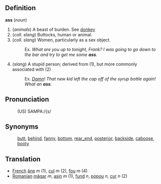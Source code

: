 ==Definition==

'''ass''' (''noun'')
# (''animals'') A beast of burden. See [[donkey]]
# (''coll. slang'') Buttocks, human or animal.
# (''coll. slang'') Women, particularly as a sex object.
#:Ex. ''What are you up to tonight, Frank?  I was going to go down to the bar and try to get me some '''ass'''.''
# (''slang'') A stupid person; derived from (1), but more commonly associated with (2)
#:Ex. ''[[Damn]]! That new kid left the cap off of the syrup bottle again!  What an '''ass'''.''

==Pronunciation==
:(US) SAMPA:/{s/

==Synonyms==
:[[butt]], [[behind]], [[fanny]], [[bottom]], [[rear_end]], [[posterior]], [[backside]], [[caboose]], [[booty]]

==Translation==
*[[French]] [[âne]] ''m'' (1), [[cul]] ''m'' (2), [[fou]] ''m'' (4)
*[[Romanian]] [[măgar]] ''m'', [[asin]] ''m'' (1), [[fund]] ''n'', [[popou]] ''n'', [[cur]] ''n'' (2)